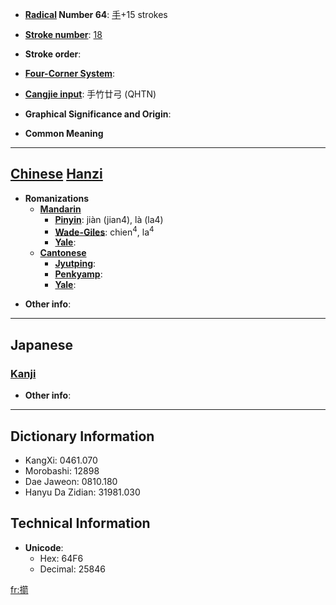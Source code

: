 * '''[[Wiktionary:Chinese radical index| Radical]] Number 64''': [[Wiktionary:Chinese radical index 手|手]]+15 strokes

* '''[[Wiktionary:Chinese total strokes index|Stroke number]]''': [[Wiktionary:Chinese total strokes index 18|18]]

* '''Stroke order''': 

* '''[[Wiktionary:Chinese four corner index|Four-Corner System]]''': 

* '''[[Wiktionary:Chinese Cangjie index|Cangjie input]]''': 手竹廿弓 (QHTN)

* '''Graphical Significance and Origin''': 

* '''Common Meaning'''

----

== [[Chinese]] [[Hanzi]] ==

* '''Romanizations'''
** '''[[Mandarin]]'''
*** '''[[Pinyin]]''': jiàn (jian4), là (la4)
*** '''[[Wade-Giles]]''': chien<sup>4</sup>, la<sup>4</sup>
*** '''[[Yale]]''': 
** '''[[Cantonese]]'''
*** '''[[Jyutping]]''':
*** '''[[Penkyamp]]''': 
*** '''[[Yale]]''': 

* '''Other info''': 

----

==Japanese==
===[[Kanji]]===
{{kanji|on readings=[[せん]] (sen)|kun readings=[[ただす]] (tadasu)}}

* '''Other info''':  

----

== Dictionary Information ==

* KangXi: 0461.070
* Morobashi: 12898
* Dae Jaweon: 0810.180
* Hanyu Da Zidian: 31981.030

== Technical Information ==

* '''Unicode''':
** Hex: 64F6
** Decimal: 25846

[[fr:擶]]